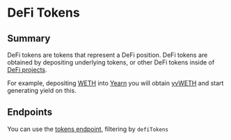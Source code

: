# DeFi Tokens

## Summary

DeFi tokens are tokens that represent a DeFi position. DeFi tokens are obtained by depositing underlying tokens, or other DeFi tokens inside of [DeFi projects](../projects).

For example, depositing [WETH](https://etherscan.io/token/0xc02aaa39b223fe8d0a0e5c4f27ead9083c756cc2) into [Yearn](https://yearn.finance/) you will obtain [yvWETH](https://etherscan.io/token/0xa258C4606Ca8206D8aA700cE2143D7db854D168c) and start generating yield on this.

## Endpoints

You can use the [tokens endpoint](../../metadata-api/api-reference/tokens), filtering by `defiTokens`
